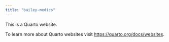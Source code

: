 ```yaml
---
title: "bailey-medics"
---
```


This is a Quarto website.

To learn more about Quarto websites visit <https://quarto.org/docs/websites>.
